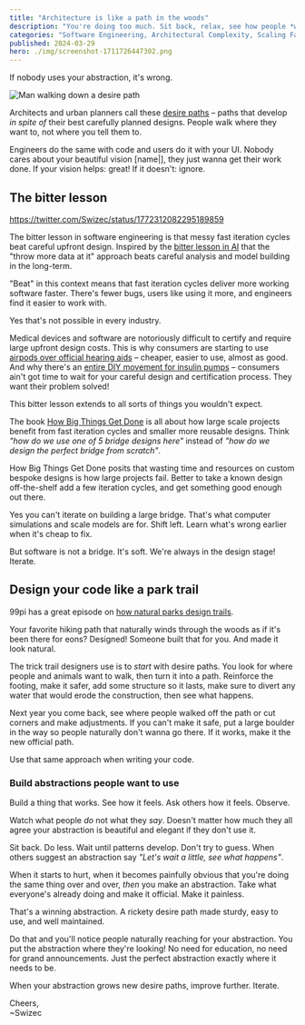 ```yaml
---
title: "Architecture is like a path in the woods"
description: "You're doing too much. Sit back, relax, see how people *want* to use the code. THEN build the abstraction."
categories: "Software Engineering, Architectural Complexity, Scaling Fast Book"
published: 2024-03-29
hero: ./img/screenshot-1711726447302.png
---
```


If nobody uses your abstraction, it's wrong.

![Man walking down a desire path](./img/Man-walking-down-a-desire-path-a795if.png)

Architects and urban planners call these [desire paths](https://www.theguardian.com/cities/2018/oct/05/desire-paths-the-illicit-trails-that-defy-the-urban-planners) – paths that develop _in spite of_ their best carefully planned designs. People walk where they want to, not where you tell them to.

Engineers do the same with code and users do it with your UI. Nobody cares about your beautiful vision \[name|], they just wanna get their work done. If your vision helps: great! If it doesn't: ignore.

## The bitter lesson

https://twitter.com/Swizec/status/1772312082295189859

The bitter lesson in software engineering is that messy fast iteration cycles beat careful upfront design. Inspired by the [bitter lesson in AI](http://www.incompleteideas.net/IncIdeas/BitterLesson.html) that the "throw more data at it" approach beats careful analysis and model building in the long-term.

"Beat" in this context means that fast iteration cycles deliver more working software faster. There's fewer bugs, users like using it more, and engineers find it easier to work with.

Yes that's not possible in every industry.

Medical devices and software are notoriously difficult to certify and require large upfront design costs. This is why consumers are starting to use [airpods over official hearing aids](https://www.seniorliving.org/hearing-aids/airpods/) – cheaper, easier to use, almost as good. And why there's an [entire DIY movement for insulin pumps](https://www.ncbi.nlm.nih.gov/pmc/articles/PMC7444403/) – consumers ain't got time to wait for your careful design and certification process. They want their problem solved!

This bitter lesson extends to all sorts of things you wouldn't expect.

The book [How Big Things Get Done](https://www.penguinrandomhouse.com/books/672118/how-big-things-get-done-by-bent-flyvbjerg-and-dan-gardner/) is all about how large scale projects benefit from fast iteration cycles and smaller more reusable designs. Think _"how do we use one of 5 bridge designs here"_ instead of _"how do we design the perfect bridge from scratch"_.

How Big Things Get Done posits that wasting time and resources on custom bespoke designs is how large projects fail. Better to take a known design off-the-shelf add a few iteration cycles, and get something good enough out there.

Yes you can't iterate on building a large bridge. That's what computer simulations and scale models are for. Shift left. Learn what's wrong earlier when it's cheap to fix.

But software is not a bridge. It's soft. We're always in the design stage! Iterate.

## Design your code like a park trail

99pi has a great episode on [how natural parks design trails](https://99percentinvisible.org/article/behind-scenery-subtle-art-crafting-public-wilderness-trails/).

Your favorite hiking path that naturally winds through the woods as if it's been there for eons? Designed! Someone built that for you. And made it look natural.

The trick trail designers use is to _start_ with desire paths. You look for where people and animals want to walk, then turn it into a path. Reinforce the footing, make it safer, add some structure so it lasts, make sure to divert any water that would erode the construction, then see what happens.

Next year you come back, see where people walked off the path or cut corners and make adjustments. If you can't make it safe, put a large boulder in the way so people naturally don't wanna go there. If it works, make it the new official path.

Use that same approach when writing your code.

### Build abstractions people want to use

Build a thing that works. See how it feels. Ask others how it feels. Observe.

Watch what people _do_ not what they _say_. Doesn't matter how much they all agree your abstraction is beautiful and elegant if they don't use it.

Sit back. Do less. Wait until patterns develop. Don't try to guess. When others suggest an abstraction say _"Let's wait a little, see what happens"_.

When it starts to hurt, when it becomes painfully obvious that you're doing the same thing over and over, _then_ you make an abstraction. Take what everyone's already doing and make it official. Make it painless.

That's a winning abstraction. A rickety desire path made sturdy, easy to use, and well maintained.

Do that and you'll notice people naturally reaching for your abstraction. You put the abstraction where they're looking! No need for education, no need for grand announcements. Just the perfect abstraction exactly where it needs to be.

When your abstraction grows new desire paths, improve further. Iterate.

Cheers,<br />
\~Swizec
